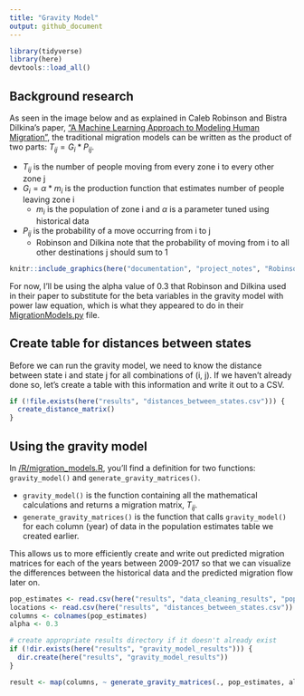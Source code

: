```yaml
---
title: "Gravity Model"
output: github_document
---
```


```r
library(tidyverse)
library(here)
devtools::load_all()
```

## Background research

As seen in the image below and as explained in Caleb Robinson and Bistra Dilkina's paper, ["A Machine Learning Approach to Modeling Human Migration"](https://doi.org/10.1145/3209811.3209868), the traditional migration models can be written as the product of two parts: $T_{ij} = G_i * P_{ij}$. 

  * $T_{ij}$ is the number of people moving from every zone i to every other zone j
  * $G_i = \alpha * m_i$ is the production function that estimates number of people leaving zone i
    * $m_i$ is the population of zone i and $\alpha$ is a parameter tuned using historical data
  * $P_{ij}$ is the probability of a move occurring from i to j
    * Robinson and Dilkina note that the probability of moving from i to all other destinations j should sum to 1

```r
knitr::include_graphics(here("documentation", "project_notes", "Robinson_and_Dilkina_Table_1.PNG"))
```

For now, I'll be using the alpha value of 0.3 that Robinson and Dilkina used in their paper to substitute for the beta variables in the gravity model with power law equation, which is what they appeared to do in their [MigrationModels.py](https://github.com/calebrob6/migration-lib/blob/master/MigrationModels.py) file.

## Create table for distances between states

Before we can run the gravity model, we need to know the distance between state i and state j for all combinations of (i, j). If we haven't already done so, let's create a table with this information and write it out to a CSV.

```r
if (!file.exists(here("results", "distances_between_states.csv"))) {
  create_distance_matrix()
}
```

## Using the gravity model

In [/R/migration_models.R](https://github.com/ST541-Fall2020/ruangroc_project_migration/blob/main/R/migration_models.R), you'll find a definition for two functions: `gravity_model()` and `generate_gravity_matrices()`. 

  * `gravity_model()` is the function containing all the mathematical calculations and returns a migration matrix, $T_{ij}$.
  * `generate_gravity_matrices()` is the function that calls `gravity_model()` for each column (year) of data in the population estimates table we created earlier. 

This allows us to more efficiently create and write out predicted migration matrices for each of the years between 2009-2017 so that we can visualize the differences between the historical data and the predicted migration flow later on.

```r
pop_estimates <- read.csv(here("results", "data_cleaning_results", "population_estimates.csv"))
locations <- read.csv(here("results", "distances_between_states.csv"))
columns <- colnames(pop_estimates)
alpha <- 0.3

# create appropriate results directory if it doesn't already exist
if (!dir.exists(here("results", "gravity_model_results"))) {
  dir.create(here("results", "gravity_model_results"))
}

result <- map(columns, ~ generate_gravity_matrices(., pop_estimates, alpha, locations))
```

